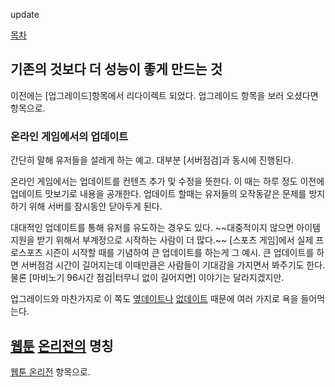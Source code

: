 update

[[목차]]
== 기존의 것보다 더 성능이 좋게 만드는 것 ==
이전에는 [업그레이드]항목에서 리다이렉트 되었다. 업그레이드 항목을 보러 오셨다면 항목으로.

=== 온라인 게임에서의 업데이트 ===
간단히 말해 유저들을 설레게 하는 예고. 대부분 [서버점검]과 동시에 진행된다.

온라인 게임에서는 업데이트를 컨텐츠 추가 및 수정을 뜻한다. 이 때는 하루 정도 이전에 업데이트 맛보기로 내용을 공개한다. 업데이트 할때는 유저들의 오작동같은 문제를 방지하기 위해 서버를 잠시동안 닫아두게 된다.

대대적인 업데이트를 통해 유저를 유도하는 경우도 있다. ~~대중적이지 않으면 아이템지원을 받기 위해서 부계정으로 시작하는 사람이 더 많다.~~ [스포츠 게임]에서 실제 프로스포츠 시즌이 시작할 때를 기념하여 큰 업데이트를 하는게 그 예시. 큰 업데이트를 하면 서버점검 시간이 길어지는데 이때만큼은 사람들이 기대감을 가지면서 봐주기도 한다. 물론 [마비노기 96시간 점검|터무니 없이 길어지면] 이야기는 달라지겠지만.

업그레이드와 마찬가지로 이 쪽도 [[옆데이트]]나 [[없데이트]] 때문에 여러 가지로 욕을 들어먹는다.

== [[웹툰]] [[온리전]]의 명칭 ==
[[웹툰 온리전]] 항목으로.
